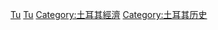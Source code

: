 [[Category:欧洲各国经济史|Tu]]
[[Category:亚洲各国经济史|Tu]]
[[Category:土耳其經濟|Category:土耳其經濟]]
[[Category:土耳其历史|Category:土耳其历史]]